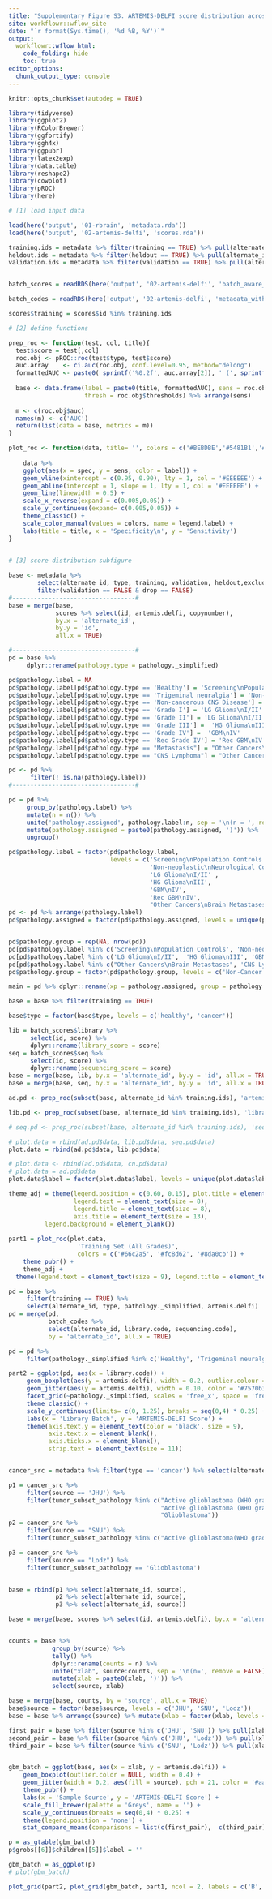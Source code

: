 ```yaml
---
title: "Supplementary Figure S3. ARTEMIS-DELFI score distribution across genomic library batch preparation"
site: workflowr::wflow_site
date: "`r format(Sys.time(), '%d %B, %Y')`"
output:
  workflowr::wflow_html:
    code_folding: hide
    toc: true
editor_options:
  chunk_output_type: console
---
```


```r
knitr::opts_chunk$set(autodep = TRUE)
```

```r
library(tidyverse)
library(ggplot2)
library(RColorBrewer)
library(ggfortify)
library(ggh4x)
library(ggpubr)
library(latex2exp)
library(data.table)
library(reshape2)
library(cowplot)
library(pROC)
library(here)
```

```r
# [1] load input data

load(here('output', '01-rbrain', 'metadata.rda'))
load(here('output', '02-artemis-delfi', 'scores.rda'))

training.ids = metadata %>% filter(training == TRUE) %>% pull(alternate_id)
heldout.ids = metadata %>% filter(heldout == TRUE) %>% pull(alternate_id)
validation.ids = metadata %>% filter(validation == TRUE) %>% pull(alternate_id)


batch_scores = readRDS(here('output', '02-artemis-delfi', 'batch_aware_artemis_delfi_scores.rds'))

batch_codes = readRDS(here('output', '02-artemis-delfi', 'metadata_with_code_annotation.rds'))

scores$training = scores$id %in% training.ids
```

```r
# [2] define functions

prep_roc <- function(test, col, title){
  test$score = test[,col]
  roc.obj <- pROC::roc(test$type, test$score)
  auc.array    <- ci.auc(roc.obj, conf.level=0.95, method="delong")
  formattedAUC <- paste0( sprintf('%0.2f', auc.array[2]), ' (', sprintf('%0.2f', auc.array[1]), ',', sprintf('%0.2f', auc.array[3]), ')')
  
  base <- data.frame(label = paste0(title, formattedAUC), sens = roc.obj$sensitivities, spec = roc.obj$specificities, 
                     thresh = roc.obj$thresholds) %>% arrange(sens)
  
  m <- c(roc.obj$auc)
  names(m) <- c('AUC')
  return(list(data = base, metrics = m))
}

plot_roc <- function(data, title= '', colors = c('#BEBDBE','#5481B1','#E93324','#773324', "#E5F5E0","#A1D99B","#31A354"), legend.label = 'Approach - AUC (95% CI)'){
    
    data %>%
    ggplot(aes(x = spec, y = sens, color = label)) + 
    geom_vline(xintercept = c(0.95, 0.90), lty = 1, col = '#EEEEEE') + 
    geom_abline(intercept = 1, slope = 1, lty = 1, col = '#EEEEEE') + 
    geom_line(linewidth = 0.5) + 
    scale_x_reverse(expand = c(0.005,0.05)) +
    scale_y_continuous(expand= c(0.005,0.05)) +
    theme_classic() +
    scale_color_manual(values = colors, name = legend.label) + 
    labs(title = title, x = 'Specificity\n', y = 'Sensitivity') 
}
    
```

```r
# [3] score distribution subfigure

base <- metadata %>% 
        select(alternate_id, type, training, validation, heldout,exclude,drop, pathology._simplified,  ki67.simplified,  mri.enhancement) %>% 
        filter(validation == FALSE & drop == FALSE)
#----------------------------------#
base = merge(base, 
             scores %>% select(id, artemis.delfi, copynumber), 
             by.x = 'alternate_id', 
             by.y = 'id', 
             all.x = TRUE)

#----------------------------------#
pd = base %>% 
     dplyr::rename(pathology.type = pathology._simplified)

pd$pathology.label = NA
pd$pathology.label[pd$pathology.type == 'Healthy'] = 'Screening\nPopulation Controls'
pd$pathology.label[pd$pathology.type == 'Trigeminal neuralgia'] = 'Non-neoplastic\nNeurological Controls'
pd$pathology.label[pd$pathology.type == 'Non-cancerous CNS Disease'] = 'Non-neoplastic\nNeurological Controls'
pd$pathology.label[pd$pathology.type == 'Grade I'] = 'LG Glioma\nI/II'
pd$pathology.label[pd$pathology.type == 'Grade II'] = 'LG Glioma\nI/II'
pd$pathology.label[pd$pathology.type == 'Grade III'] =  'HG Glioma\nIII'
pd$pathology.label[pd$pathology.type == 'Grade IV'] =  'GBM\nIV'
pd$pathology.label[pd$pathology.type == 'Rec Grade IV'] = 'Rec GBM\nIV'
pd$pathology.label[pd$pathology.type == "Metastasis"] = "Other Cancers\nBrain Metastases"
pd$pathology.label[pd$pathology.type == "CNS Lymphoma"] = "Other Cancers\nBrain Metastases"

pd <- pd %>% 
      filter(! is.na(pathology.label))
#----------------------------------#

pd = pd %>% 
     group_by(pathology.label) %>%
     mutate(n = n()) %>% 
     unite('pathology.assigned', pathology.label:n, sep = '\n(n = ', remove = FALSE) %>%
     mutate(pathology.assigned = paste0(pathology.assigned, ')')) %>% 
     ungroup()

pd$pathology.label = factor(pd$pathology.label, 
                            levels = c('Screening\nPopulation Controls', 
                                       'Non-neoplastic\nNeurological Controls' , 
                                       'LG Glioma\nI/II' ,
                                       'HG Glioma\nIII', 
                                       'GBM\nIV', 
                                       'Rec GBM\nIV', 
                                       "Other Cancers\nBrain Metastases"))
pd <- pd %>% arrange(pathology.label)
pd$pathology.assigned = factor(pd$pathology.assigned, levels = unique(pd$pathology.assigned))


pd$pathology.group = rep(NA, nrow(pd))
pd[pd$pathology.label %in% c('Screening\nPopulation Controls', 'Non-neoplastic\nNeurological Controls'), 'pathology.group'] = 'Non-Cancer'
pd[pd$pathology.label %in% c('LG Glioma\nI/II',  'HG Glioma\nIII', 'GBM\nIV','Rec GBM\nIV'), 'pathology.group'] = 'Cancer Grade'
pd[pd$pathology.label %in% c("Other Cancers\nBrain Metastases", 'CNS Lymphoma'), 'pathology.group'] = 'Other malignancies'
pd$pathology.group = factor(pd$pathology.group, levels = c('Non-Cancer','Cancer Grade',  'Other malignancies'))

main = pd %>% dplyr::rename(xp = pathology.assigned, group = pathology.group)
```

```r

base = base %>% filter(training == TRUE)

base$type = factor(base$type, levels = c('healthy', 'cancer'))

lib = batch_scores$library %>% 
      select(id, score) %>% 
      dplyr::rename(library_score = score)
seq = batch_scores$seq %>% 
      select(id, score) %>% 
      dplyr::rename(sequencing_score = score)
base = merge(base, lib, by.x = 'alternate_id', by.y = 'id', all.x = TRUE)
base = merge(base, seq, by.x = 'alternate_id', by.y = 'id', all.x = TRUE)

ad.pd <- prep_roc(subset(base, alternate_id %in% training.ids), 'artemis.delfi', 'ARTEMIS-DELFI - ')

lib.pd <- prep_roc(subset(base, alternate_id %in% training.ids), 'library_score', 'Library Batching - ')

# seq.pd <- prep_roc(subset(base, alternate_id %in% training.ids), 'sequencing_score', 'Sequencing Batching - ')

# plot.data = rbind(ad.pd$data, lib.pd$data, seq.pd$data)
plot.data = rbind(ad.pd$data, lib.pd$data)

# plot.data <- rbind(ad.pd$data, cn.pd$data)
# plot.data = ad.pd$data
plot.data$label = factor(plot.data$label, levels = unique(plot.data$label))

theme_adj = theme(legend.position = c(0.60, 0.15), plot.title = element_text(hjust = 0.5,size = 13),
                  legend.text = element_text(size = 8),
                  legend.title = element_text(size = 8),
                  axis.title = element_text(size = 13),
          legend.background = element_blank())
    
part1 = plot_roc(plot.data, 
                   'Training Set (All Grades)', 
                   colors = c('#66c2a5', '#fc8d62', '#8da0cb')) + 
    theme_pubr() + 
    theme_adj + 
  theme(legend.text = element_text(size = 9), legend.title = element_text(size= 9))

```

```r

pd = base %>% 
     filter(training == TRUE) %>% 
     select(alternate_id, type, pathology._simplified, artemis.delfi)
pd = merge(pd, 
           batch_codes %>% 
           select(alternate_id, library.code, sequencing.code),
           by = 'alternate_id', all.x = TRUE)

pd = pd %>% 
     filter(pathology._simplified %in% c('Healthy', 'Trigeminal neuralgia'))

part2 = ggplot(pd, aes(x = library.code)) +
     geom_boxplot(aes(y = artemis.delfi), width = 0.2, outlier.colour = NA, fill = '#7570b3', alpha = 0.3, size = 0.7) +
     geom_jitter(aes(y = artemis.delfi), width = 0.10, color = '#7570b3', size= 0.75, alpha = 0.5) +
     facet_grid(~pathology._simplified, scales = 'free_x', space = 'free') +
     theme_classic() +
     scale_y_continuous(limits= c(0, 1.25), breaks = seq(0,4) * 0.25) +
     labs(x = 'Library Batch', y = 'ARTEMIS-DELFI Score') + 
     theme(axis.text.y = element_text(color = 'black', size = 9),
           axis.text.x = element_blank(), 
           axis.ticks.x = element_blank(),
           strip.text = element_text(size = 11))



```

```r
cancer_src = metadata %>% filter(type == 'cancer') %>% select(alternate_id, pathology._simplified, tumor_subset_pathology, source)

p1 = cancer_src %>% 
     filter(source == 'JHU') %>% 
     filter(tumor_subset_pathology %in% c("Active glioblastoma (WHO grade IV)", "Active glioblastoma(WHO grade IV)" ,
                                          "Active glioblastoma (WHO grade IV)_EDTA", "Active glioblastoma(WHO grade IV)-IDH1 WT",
                                          "Glioblastoma"))
p2 = cancer_src %>% 
     filter(source == "SNU") %>% 
     filter(tumor_subset_pathology %in% c("Active glioblastoma(WHO grade IV)"))

p3 = cancer_src %>% 
     filter(source == "Lodz") %>% 
     filter(tumor_subset_pathology == 'Glioblastoma')


base = rbind(p1 %>% select(alternate_id, source),
             p2 %>% select(alternate_id, source), 
             p3 %>% select(alternate_id, source))

base = merge(base, scores %>% select(id, artemis.delfi), by.x = 'alternate_id', by.y = 'id', all.x = TRUE)


counts = base %>% 
            group_by(source) %>% 
            tally() %>% 
            dplyr::rename(counts = n) %>% 
            unite("xlab", source:counts, sep = '\n(n=', remove = FALSE) %>% 
            mutate(xlab = paste0(xlab, ')')) %>% 
            select(source, xlab)

base = merge(base, counts, by = 'source', all.x = TRUE)
base$source = factor(base$source, levels = c('JHU', 'SNU', 'Lodz'))
base = base %>% arrange(source) %>% mutate(xlab = factor(xlab, levels = unique(xlab)))

first_pair = base %>% filter(source %in% c('JHU', 'SNU')) %>% pull(xlab) %>% unique() %>% as.character()
second_pair = base %>% filter(source %in% c('JHU', 'Lodz')) %>% pull(xlab) %>% unique() %>% as.character()
third_pair = base %>% filter(source %in% c('SNU', 'Lodz')) %>% pull(xlab) %>% unique() %>% as.character()


gbm_batch = ggplot(base, aes(x = xlab, y = artemis.delfi)) + 
    geom_boxplot(outlier.color = NULL, width = 0.4) + 
    geom_jitter(width = 0.2, aes(fill = source), pch = 21, color = '#aaaaaa') + stat_compare_means() + 
    theme_pubr() + 
    labs(x = 'Sample Source', y = 'ARTEMIS-DELFI Score') + 
    scale_fill_brewer(palette = 'Greys', name = '') + 
    scale_y_continuous(breaks = seq(0,4) * 0.25) + 
    theme(legend.position = 'none') + 
    stat_compare_means(comparisons = list(c(first_pair),  c(third_pair), c(second_pair)), label.y = c(1, 1.05, 1.1), test = wilcox.test)

p = as_gtable(gbm_batch)
p$grobs[[6]]$children[[5]]$label = ''

gbm_batch = as_ggplot(p)
# plot(gbm_batch)
```

```r
plot_grid(part2, plot_grid(gbm_batch, part1, ncol = 2, labels = c('B', 'C')), ncol =1, labels = c('A', ''))
```



